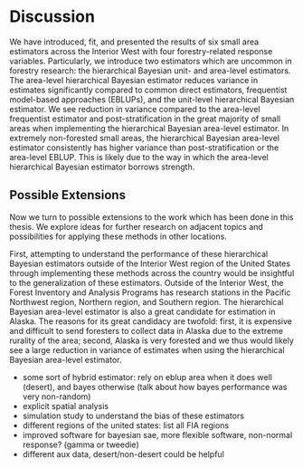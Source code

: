 # Discussion

We have introduced, fit, and presented the results of six small area estimators across the Interior West with four forestry-related response variables. Particularly, we introduce two estimators which are uncommon in forestry research: the hierarchical Bayesian unit- and area-level estimators. The area-level hierarchical Bayesian estimator reduces variance in estimates significantly compared to common direct estimators, frequentist model-based approaches (EBLUPs), and the unit-level hierarchical Bayesian estimator. We see reduction in variance compared to the area-level frequentist estimator and post-stratification in the great majority of small areas when implementing the hierarchical Bayesian area-level estimator. In extremely non-forested small areas, the hierarchical Bayesian area-level estimator consistently has higher variance than post-stratification or the area-level EBLUP. This is likely due to the way in which the area-level hierarchical Bayesian estimator borrows strength. 

## Possible Extensions

Now we turn to possible extensions to the work which has been done in this thesis. We explore ideas for further research on adjacent topics and possibilities for applying these methods in other locations. 

First, attempting to understand the performance of these hierarchical Bayesian estimators outside of the Interior West region of the United States through implementing these methods across the country would be insightful to the generalization of these estimators. Outside of the Interior West, the Forest Inventory and Analysis Programs has research stations in the Pacific Northwest region, Northern region, and Southern region. The hierarchical Bayesian area-level estimator is also a great candidate for estimation in Alaska. The reasons for its great candidacy are twofold: first, it is expensive and difficult to send foresters to collect data in Alaska due to the extreme rurality of the area; second, Alaska is very forested and we thus would likely see a large reduction in variance of estimates when using the hierarchical Bayesian area-level estimator. 

- some sort of hybrid estimator: rely on eblup area when it does well (desert), and bayes otherwise (talk about how bayes performance was very non-random)    
- explicit spatial analysis     
- simulation study to understand the bias of these estimators     
- different regions of the united states: list all FIA regions     
- improved software for bayesian sae, more flexible software, non-normal response? (gamma or tweedie)     
- different aux data, desert/non-desert could be helpful
